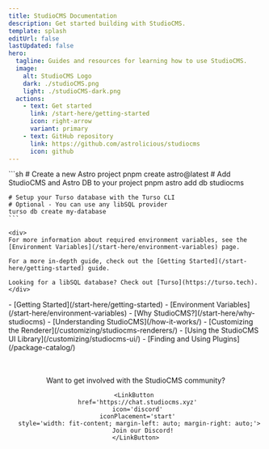 ```yaml
---
title: StudioCMS Documentation
description: Get started building with StudioCMS.
template: splash
editUrl: false
lastUpdated: false
hero:
  tagline: Guides and resources for learning how to use StudioCMS.
  image:
    alt: StudioCMS Logo
    dark: ./studioCMS.png
    light: ./studioCMS-dark.png
  actions:
    - text: Get started
      link: /start-here/getting-started
      icon: right-arrow
      variant: primary
    - text: GitHub repository
      link: https://github.com/astrolicious/studiocms
      icon: github
---
```



<Card title="Welcome to StudioCMS" icon='rocket'>
  <Youtube id="Ukh3Zb9VjIM"/>
</Card>

<CardGrid>

  <SplitCard title="Quick Start" icon="rocket">
    ```sh
    # Create a new Astro project
    pnpm create astro@latest
    # Add StudioCMS and Astro DB to your project
    pnpm astro add db studiocms

    # Setup your Turso database with the Turso CLI
    # Optional - You can use any libSQL provider
    turso db create my-database
    ```
    
    <div>
    For more information about required environment variables, see the [Environment Variables](/start-here/environment-variables) page.

    For a more in-depth guide, check out the [Getting Started](/start-here/getting-started) guide.
    
    Looking for a libSQL database? Check out [Turso](https://turso.tech).
    </div>
     
  </SplitCard>

  <ListCard title="Learn about StudioCMS" icon="information">
    - [Getting Started](/start-here/getting-started)
    - [Environment Variables](/start-here/environment-variables)
    - [Why StudioCMS?](/start-here/why-studiocms)
    - [Understanding StudioCMS](/how-it-works/)
  </ListCard>

  <ListCard title="Customizing StudioCMS" icon="puzzle">
    - [Customizing the Renderer](/customizing/studiocms-renderers/)
    - [Using the StudioCMS UI Library](/customizing/studiocms-ui/)
    - [Finding and Using Plugins](/package-catalog/)
  </ListCard>

</CardGrid>

<Center>
  <div style="display: flex; flex-direction: column; margin-top: 3rem;">
    Want to get involved with the StudioCMS community?

    <LinkButton 
      href='https://chat.studiocms.xyz' 
      icon='discord' 
      iconPlacement='start' 
      style='width: fit-content; margin-left: auto; margin-right: auto;'>
        Join our Discord!
    </LinkButton>
  </div>
</Center>